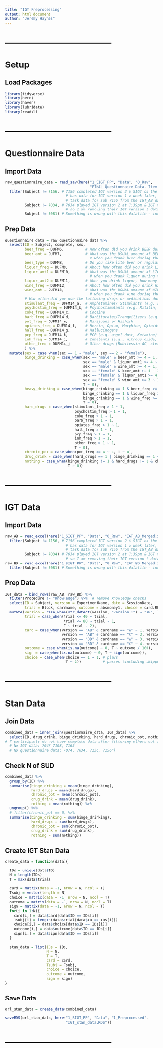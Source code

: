 ```yaml
---
title: "IGT Preprocessing"
output: html_document
author: "Jeremy Haynes"
---
```




# --------------------------------------
# Setup
## Load Packages
```r
library(tidyverse)
library(here)
library(haven)
library(lubridate)
library(readxl)
```



# --------------------------------------
# Questionnaire Data
## Import Data
```r
raw_questionnaire_data = read_sav(here("1_SIGT_PP", "Data", "0_Raw",
                                       "FINAL Questionnaire Data- Item Level 9.11.18.sav")) %>% 
  filter(Subject != 7156, # 7156 completed IGT version 2 & SIGT on the same day, but then 
                            # has data for IGT version 1 a week later, so I am deleting
                            # task data for sub 7156 from the IGT_AB dataframe (IGT version 1) 
         Subject != 7034, # 7034 played IGT version 2 at 7:39pm & IGT version 1 at 8:20pm,
                            # so I am removing their IGT version 1 data
         Subject != 7081) # Something is wrong with this datafile - incomplete and always
```



## Prep Data
```r
questionnaire_data = raw_questionnaire_data %>% 
  select(ID = Subject, complete, sex,
         beer_freq = DUFM6,          # How often did you drink BEER during the last three months?
         beer_amt = DUFM7,           # What was the USUAL amount of BEER you had on any typical day
                                       # when you drank beer during the past three months?
         beer_type = DUFM8,          # Do you like lite beer or regular beer?
         liquor_freq = DUFM9,        # About how often did you drink LIQUOR during the past three months?
         liquor_amt1 = DUFM10,       # What was the USUAL amount of LIQUOR you had on any typical day
                                       # when you drank liquor during the last three months?
         liquor_amt2 = DUFM11,       # When you drink liquor, how many ounces do you mix in each drink?
         wine_freq = DUFM12,         # About how often did you drink WINE during the past three months?
         wine_amt = DUFM13,          # What was the USUAL amount of WINE you had on a typical day
                                       # when you drank wine during the past three months?
         # How often did you use the following drugs or medications during the PAST 3 MONTHS?
         stimulant_freq = DUFM14_a,  # Amphetamines/ Stimulants (e.g. speed, meth)
         psychostim_freq = DUFM14_b, # Psychostimulants (e.g. Ritalin, diet pills)
         coke_freq = DUFM14_c,       # Cocaine
         barb_freq = DUFM14_d,       # Barbiturates/Tranquilizers (e.g. Librium, Valium)
         pot_freq = DUFM14_e,        # Marijuana or Hashish
         opiates_freq = DUFM14_f,    # Heroin, Opium, Morphine, Opioids
         hall_freq = DUFM14_g,       # Hallucinogens
         pcp_freq = DUFM14_h,        # PCP (e.g. angel dust, Ketamine)
         inh_freq = DUFM14_i,        # Inhalants (e.g., nitrous oxide, whippets)
         other_freq = DUFM14_j       # Other drugs (Robitussin AC, steroids, sleep pills)
         ) %>% 
  mutate(sex = case_when(sex == 1 ~ "male", sex == 2 ~ "female"),
         binge_drinking = case_when(sex == "male" & beer_amt >= 4 ~ 1,
                                    sex == "male" & liquor_amt1 >= 4 ~ 1,
                                    sex == "male" & wine_amt >= 4 ~ 1,
                                    sex == "female" & beer_amt >= 4 ~ 1,
                                    sex == "female" & liquor_amt1 >= 4 ~ 1,
                                    sex == "female" & wine_amt >= 3 ~ 1,
                                    T ~ 0),
         heavy_drinking = case_when(binge_drinking == 1 & beer_freq >= 7 ~ 1,
                                    binge_drinking == 1 & liquor_freq >= 7 ~ 1,
                                    binge_drinking == 1 & wine_freq >= 7 ~ 1,
                                    T ~ 0),
         hard_drugs = case_when(stimulant_freq > 1 ~ 1,
                                psychostim_freq > 1 ~ 1,
                                coke_freq > 1 ~ 1,
                                barb_freq > 1 ~ 1,
                                opiates_freq > 1 ~ 1,
                                hall_freq > 1 ~ 1,
                                pcp_freq > 1 ~ 1,
                                inh_freq > 1 ~ 1,
                                other_freq > 1 ~ 1,
                                T ~ 0),
         chronic_pot = case_when(pot_freq >= 4 ~ 1, T ~ 0),
         drug_drink = case_when(hard_drugs == 1 | binge_drinking == 1 ~ 1, T ~ 0),
         nothing = case_when(binge_drinking != 1 & hard_drugs != 1 & chronic_pot != 1 ~ 1,
                             T ~ 0))
```



# --------------------------------------
# IGT Data
## Import Data
```r
raw_AB = read_excel(here("1_SIGT_PP", "Data", "0_Raw", "IGT_AB_Merged.xlsx")) %>% 
  filter(Subject != 7156, # 7156 completed IGT version 2 & SIGT on the same day, but then 
                            # has data for IGT version 1 a week later, so I am deleting
                            # task data for sub 7156 from the IGT_AB dataframe (IGT version 1) 
         Subject != 7034) # 7034 played IGT version 2 at 7:39pm & IGT version 1 at 8:20pm,
                            # so I am removing their IGT version 1 data
raw_BD = read_excel(here("1_SIGT_PP", "Data", "0_Raw", "IGT_BD_Merged.xlsx")) %>% 
  filter(Subject != 7081) # Something is wrong with this datafile - incomplete and always played
```



## Prep Data
```r
IGT_data = bind_rows(raw_AB, raw_BD) %>% 
  filter(Procedure != "Knowledge") %>%  # remove knowledge checks
  select(ID = Subject, version = ExperimentName, date = SessionDate, 
         trial = Block, cardname, outcome = absmoney1, choice = card.RESP) %>% 
  mutate(version = case_when(str_detect(version, "Version 1") ~ "AB", T ~ "BD"),
         trial = case_when(trial <= 40 ~ trial,
                           trial <= 80 ~ trial - 1,
                           T ~ trial - 2),
         card = case_when(version == "AB" & cardname == "A" ~ 1, version == "AB" & cardname == "B" ~ 2,
                          version == "AB" & cardname == "C" ~ 3, version == "AB" & cardname == "D" ~ 4,
                          version == "BD" & cardname == "A" ~ 3, version == "BD" & cardname == "B" ~ 1,
                          version == "BD" & cardname == "C" ~ 4, version == "BD" & cardname == "D" ~ 2),
         outcome = case_when(is.na(outcome) ~ 0, T ~ outcome / 100),
         sign = case_when(is.na(outcome) ~ 0, T ~ sign(outcome)),
         choice = case_when(choice == 1 ~ 1, # plays
                            T ~ 2))          # passes (including skipped trials)
```



# --------------------------------------
# Stan Data
## Join Data
```r
combined_data = inner_join(questionnaire_data, IGT_data) %>% 
  select(ID, drug_drink, binge_drinking, hard_drugs, chronic_pot, nothing, trial, card, outcome, sign, choice)
# 7 participants do not have complete data after filtering others out above:
  # No IGT data: 7047 7108, 7165
  # No questionnaire data: 4074, 7034, 7136, 7156")
```



## Check N of SUD
```r
combined_data %>% 
  group_by(ID) %>% 
  summarise(binge_drinking = mean(binge_drinking),
            hard_drugs = mean(hard_drugs),
            chronic_pot = mean(chronic_pot),
            drug_drink = mean(drug_drink),
            nothing = mean(nothing)) %>% 
  ungroup() %>% 
  # filter(chronic_pot == 0) %>% 
  summarise(binge_drinking = sum(binge_drinking),
            hard_drugs = sum(hard_drugs),
            chronic_pot = sum(chronic_pot),
            drug_drink = sum(drug_drink),
            nothing = sum(nothing))
```



## Create IGT Stan Data
```r
create_data = function(data){

  IDs = unique(data$ID)
  N = length(IDs)
  T = max(data$trial)
  
  card = matrix(data = -1, nrow = N, ncol = T)
  Tsubj = vector(length = N)
  choice = matrix(data = -1, nrow = N, ncol = T)
  outcome = matrix(data = -1, nrow = N, ncol = T)
  sign = matrix(data = -1, nrow = N, ncol = T)
  for(i in 1:N){
    card[i,] = data$card[data$ID == IDs[i]]
    Tsubj[i] = length(data$trial[data$ID == IDs[i]])
    choice[i,] = data$choice[data$ID == IDs[i]]
    outcome[i,] = data$outcome[data$ID == IDs[i]]
    sign[i,] = data$sign[data$ID == IDs[i]]
  }
  
  stan_data = list(IDs = IDs,
                   N = N,
                   T = T,
                   card = card,
                   Tsubj = Tsubj,
                   choice = choice,
                   outcome = outcome,
                   sign = sign)
}
```



## Save Data
```r
orl_stan_data = create_data(combined_data)

saveRDS(orl_stan_data, here("1_SIGT_PP", "Data", "1_Preprocessed",
                            "IGT_stan_data.RDS"))
```



# --------------------------------------
```r

```



















